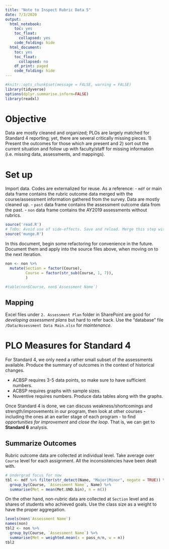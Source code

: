 ```yaml
---
title: "Note to Inspect Rubric Data 5"
date: 7/3/2020
output:
  html_notebook:
    toc: yes
    toc_float:
      collapsed: yes
    code_folding: hide
  html_document:
    toc: yes
    toc_float:
      collapsed: no
    df_print: paged
    code_folding: hide
---
```


```r
#knitr::opts_chunk$set(message = FALSE, warning = FALSE)
library(tidyverse)
options(dplyr.summarise.inform=FALSE) 
library(readxl)
```

# Objective
Data are mostly cleaned and organized; PLOs are largely matched for Standard 4 reporting; yet, there are several critically missing pieces. 1) Present the outcomes for those which are present and 2) sort out the current situation and follow up with faculty/staff for missing information (i.e. missing data, assessments, and mappings).

# Set up
Import data. Codes are externalized for reuse. As a reference:
- `mdf` or main data frame contains the rubric outcome data merged with the course/assessment information gathered from the survey. Data are mostly cleaned up.
- `past` data frame contains the assessment outcome data from the past.
- `non` data frame contains the AY2019 assessments without rubrics.
```r
source('read.R')
# ToDo: Avoid use of side-effects. Save and reload. Merge this step with top chunk.
source('munge.R')
```

In this document, begin some refactoring for convenience in the future. Document them and apply into the source files above, when moving on to the next iteration.

```r
non <- non %>%
  mutate(Section = factor(Course),
         Course = factor(str_sub(Course, 1, 7)),
         )

#table(non$Course, non$`Assessment Name`)
```


## Mapping
Excel files under `2. Assessment Plan` folder in SharePoint are good for *developing assessment plans* but hard to refer back. Use the "database" file `/Data/Assessment Data Main.xlsx` for *maintenance*.

# PLO Measures for Standard 4
For Standard 4, we only need a rather small subset of the assessments available. Produce the summary of outcomes in the context of historical changes. 

- ACBSP requires 3-5 data points, so make sure to have sufficient numbers.
- ACBSP requires graphs with sample sizes.
- Nuventive requires numbers. Produce data tables along with the graphs.

Once Standard 4 is done, we can discuss weakness/shortcomings and strength/improvements in our program, then look at other courses - including the ones at an earlier stage of each program - to find *opportunities for improvement* and *close the loop*. That is, we can get to **Standard 6** analysis.

## Summarize Outcomes
Rubric outcome data are collected at individual level. Take average over `Course` level for each assignment. All the inconsistencies have been dealt with.
```r
# Undergrad focus for now
tbl <- mdf %>% filter(str_detect(Name, "Major|Minor", negate = TRUE)) %>%
  group_by(Course, `Assessment Name`, Name) %>%
  summarise(Met = mean(Met.UND.bin), n = n())
```


On the other hand, non-rubric data are collected at `Section` level and as shares of students who achieved goals. Use the class size as a weight to have the proper aggregation.
```r
levels(non$`Assessment Name`)
names(non)
tbl2 <- non %>%
  group_by(Course, `Assessment Name`) %>%
  summarise(Met = weighted.mean(x = pass_n/n, w = n))
tbl2
```
